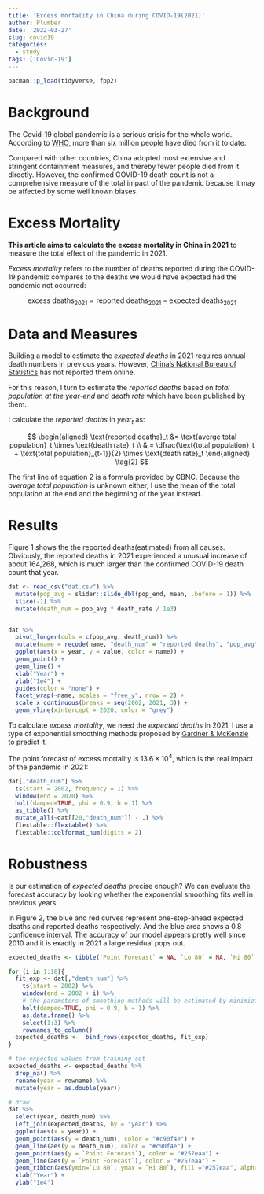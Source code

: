 ```yaml
---
title: 'Excess mortality in China during COVID-19(2021)'
author: Plumber
date: '2022-03-27'
slug: covid19
categories:
  - study
tags: ['Covid-19']
---
```


```r
pacman::p_load(tidyverse, fpp2)
```


# Background

The Covid-19 global pandemic is a serious crisis for the whole world. According to [WHO](https://covid19.who.int/), more than six million people have died from it to date. 

Compared with other countries, China adopted most extensive and stringent containment measures, and thereby fewer people died from it directly. However, the confirmed COVID-19 death count is not a comprehensive measure of the total impact of the pandemic because it may be affected by some well known biases.

# Excess Mortality

**This article aims to calculate the excess mortality in China in 2021** to measure the total effect of the pandemic in 2021.

*Excess mortality* refers to the number of deaths reported during the COVID-19 pandemic compares to the deaths we would have expected had the pandemic not occurred:

$$
\text{excess deaths}_{2021} = \text{reported deaths}_{2021} - \text{expected deaths}_{2021} \tag{1}
$$

# Data and Measures

Building a model to estimate the *expected deaths* in 2021 requires annual death numbers in previous years. However, [China's National Bureau of Statistics](https://data.stats.gov.cn/easyquery.htm?cn=C01) has not reported them online. 

For this reason, I turn to estimate the *reported deaths* based on *total population at the year-end* and *death rate* which have been published by them.

I calculate the *reported deaths* in $year_t$ as:

$$
\begin{aligned}
\text{reported deaths}_t &= \text{averge total population}_t \times \text{death rate}_t \\
& = \dfrac{\text{total population}_t + \text{total population}_{t-1}}{2} \times \text{death rate}_t
\end{aligned} \tag{2}
$$

The first line of equation 2 is a formula provided by CBNC. Because the *average total population* is unknown either, I use the mean of the total population at the end and the beginning of the year instead.

# Results

Figure 1 shows the the reported deaths(eatimated) from all causes. Obviously, the reported deaths in 2021 experienced a unusual increase of about 164,268, which is much larger than the confirmed COVID-19 death count that year.

```r
dat <- read_csv("dat.csv") %>%
  mutate(pop_avg = slider::slide_dbl(pop_end, mean, .before = 1)) %>%
  slice(-1) %>%
  mutate(death_num = pop_avg * death_rate / 1e3)


dat %>%
  pivot_longer(cols = c(pop_avg, death_num)) %>%
  mutate(name = recode(name, "death_num" = "reported deaths", "pop_avg" = "average total population")) %>%
  ggplot(aes(x = year, y = value, color = name)) + 
  geom_point() + 
  geom_line() + 
  xlab("Year") +
  ylab("1e4") +
  guides(color = "none") + 
  facet_wrap(~name, scales = "free_y", nrow = 2) + 
  scale_x_continuous(breaks = seq(2002, 2021, 3)) + 
  geom_vline(xintercept = 2020, color = "grey")
```

To calculate *excess mortality*, we need the *expected deaths* in 2021. I use a type of exponential smoothing methods proposed by [Gardner & McKenzie](https://pubsonline.informs.org/doi/abs/10.1287/mnsc.31.10.1237) to predict it.

The point forecast of excess mortality is $13.6 \times 10^4$, which is the real impact of the pandemic in 2021:

```r
dat[,"death_num"] %>%
  ts(start = 2002, frequency = 1) %>%
  window(end = 2020) %>%
  holt(damped=TRUE, phi = 0.9, h = 1) %>%
  as_tibble() %>%
  mutate_all(~dat[[20,"death_num"]] - .) %>%
  flextable::flextable() %>% 
  flextable::colformat_num(digits = 2) 
```

# Robustness

Is our estimation of *expected deaths* precise enough? We can evaluate the forecast accuracy by looking whether the exponential smoothing fits well in previous years.

In Figure 2, the blue and red curves represent one-step-ahead expected deaths and reported deaths respectively. And the blue area shows a 0.8 confidence interval. The accuracy of our model appears pretty well since 2010 and it is exactly in 2021 a large residual pops out.



```r
expected_deaths <- tibble(`Point Forecast` = NA, `Lo 80` = NA, `Hi 80` = NA)

for (i in 1:18){
  fit_exp <- dat[,"death_num"] %>%
    ts(start = 2002) %>%
    window(end = 2002 + i) %>%
    # the parameters of smoothing methods will be estimated by minimizing SSE
    holt(damped=TRUE, phi = 0.9, h = 1) %>%
    as.data.frame() %>%
    select(1:3) %>%
    rownames_to_column()
  expected_deaths <-  bind_rows(expected_deaths, fit_exp)
}

# the expected values from training set
expected_deaths <- expected_deaths %>%
  drop_na() %>%
  rename(year = rowname) %>%
  mutate(year = as.double(year))

# draw
dat %>%
  select(year, death_num) %>%
  left_join(expected_deaths, by = "year") %>%
  ggplot(aes(x = year)) +
  geom_point(aes(y = death_num), color = "#c90f4e") + 
  geom_line(aes(y = death_num), color = "#c90f4e") + 
  geom_point(aes(y = `Point Forecast`), color = "#257eaa") + 
  geom_line(aes(y = `Point Forecast`), color = "#257eaa") + 
  geom_ribbon(aes(ymin=`Lo 80`, ymax = `Hi 80`), fill ="#257eaa", alpha = .15) + 
  xlab("Year") +
  ylab("1e4")
```






